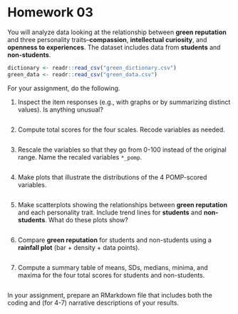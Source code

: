 # Homework 03

You will analyze data looking at the relationship between **green reputation** and three personality traits--**compassion**, **intellectual curiosity**, and **openness to experiences**.
The dataset includes data from **students** and **non-students**.

```r
dictionary <- readr::read_csv("green_dictionary.csv")
green_data <- readr::read_csv("green_data.csv")
```

For your assignment, do the following.

  1. Inspect the item responses (e.g., with graphs or by summarizing distinct values). 
     Is anything unusual?

```r

```

  2. Compute total scores for the four scales. 
     Recode variables as needed.
     
```r

```

  3. Rescale the variables so that they go from 0-100 instead of the original range.
     Name the recaled variables `*_pomp`.

```r

```

  4. Make plots that illustrate the distributions of the 4 POMP-scored variables.

```r

```

  5. Make scatterplots showing the relationships between **green reputation** and each personality trait.
     Include trend lines for **students** and **non-students**.
     What do these plots show?

```r

```

  6. Compare **green reputation** for students and non-students using a **rainfall plot** (bar + density + data points).

```r

```

  7. Compute a summary table of means, SDs, medians, minima, and maxima for the four total scores for students and non-students.
  
```r

```

  
In your assignment, prepare an RMarkdown file that includes both the coding and (for 4-7) narrative descriptions of your results.
